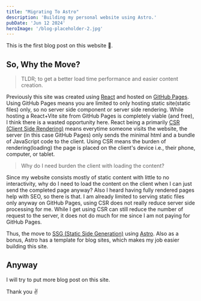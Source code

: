 ```yaml
---
title: "Migrating To Astro"
description: 'Building my personal website using Astro.'
pubDate: 'Jun 12 2024'
heroImage: '/blog-placeholder-2.jpg'
---
```


This is the first blog post on this website 🎉.

## So, Why the Move?

> TLDR; to get a better load time performance and easier content creation.

Previously this site was created using [React](https://react.dev/) and hosted on [GitHub Pages](https://pages.github.com/).
Using GitHub Pages means you are limited to only hosting static site(static files) only, so no server side component or server side rendering.
While hosting a React+Vite site from GitHub Pages is completely viable (and free), I think there is a wasted opportunity here.
React being a primarily [CSR (Client Side Rendering)](https://nextjs.org/docs/pages/building-your-application/rendering/client-side-rendering)
means everytime someone visits the website, the server (in this case GitHub Pages) only sends the minimal html and a bundle of JavaScript code
to the client. Using CSR means the burden of rendering(loading) the page is placed on the client's device i.e., their phone, computer, or tablet.

> Why do I need burden the client with loading the content?

Since my website consists mostly of static content with little to no interactivity, why do I need to load the content on the client when I 
can just send the completed page anyway? Also I heard having fully rendered pages help with SEO, so there is that.
I am already limited to serving static files only anyway on GitHub Pages, using CSR does not really reduce server side processing for me.
While I get using CSR can still reduce the number of request to the server, it does not do much for me since I am not paying for GitHub Pages.

Thus, the move to [SSG (Static Side Generation)](https://nextjs.org/docs/pages/building-your-application/rendering/static-site-generation)
using [Astro](https://astro.build/). Also as a bonus, Astro has a template for blog sites, which makes my job easier building this site.

## Anyway

I will try to put more blog post on this site. 

Thank you ✌️
